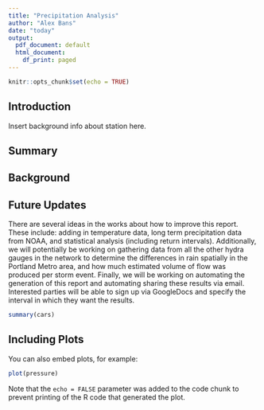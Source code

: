 ```yaml
---
title: "Precipitation Analysis"
author: "Alex Bans"
date: "today"
output:
  pdf_document: default
  html_document:
    df_print: paged
---
```


```r
knitr::opts_chunk$set(echo = TRUE)
```

## Introduction

Insert background info about station here. 

## Summary

## Background

## Future Updates
  There are several ideas in the works about how to improve this report. These include: adding in temperature data, long term precipitation data from NOAA, and statistical analysis (including return intervals). Additionally, we will potentially be working on gathering data from all the other hydra gauges in the network to determine the differences in rain spatially in the Portland Metro area, and how much estimated volume of flow was produced per storm event. Finally, we will be working on automating the generation of this report and automating sharing these results via email. Interested parties will be able to sign up via GoogleDocs and specify the interval in which they want the results. 

```r
summary(cars)
```

## Including Plots

You can also embed plots, for example:

```r
plot(pressure)
```

Note that the `echo = FALSE` parameter was added to the code chunk to prevent printing of the R code that generated the plot.
